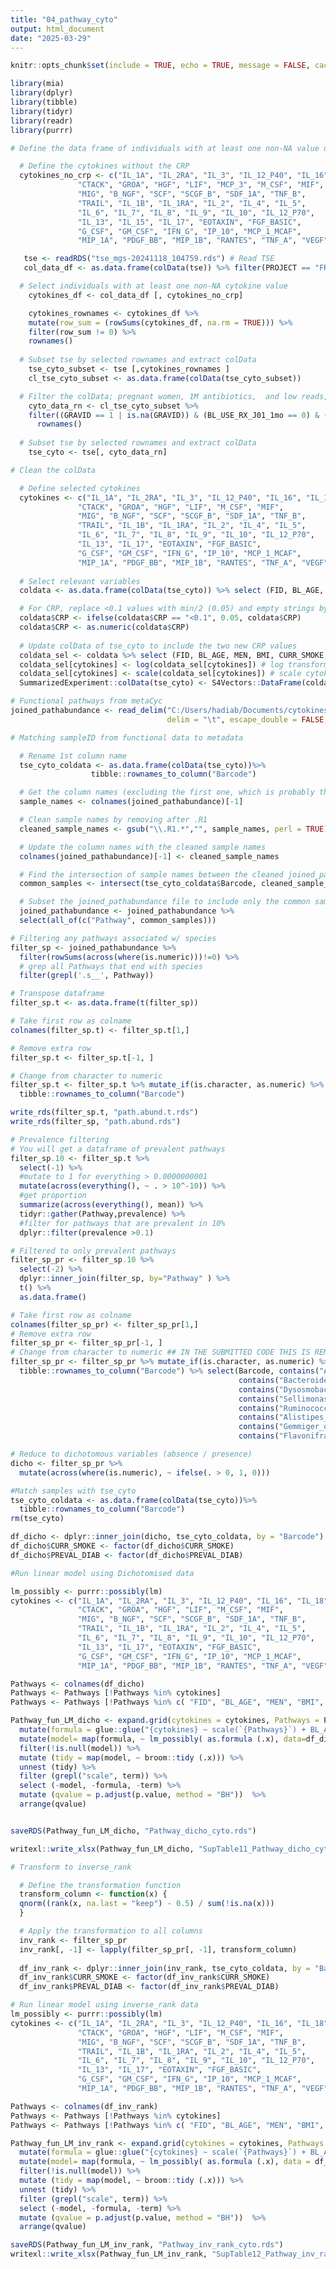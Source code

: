 ```yaml
---
title: "04_pathway_cyto"
output: html_document
date: "2025-03-29"
---
```


```r
knitr::opts_chunk$set(include = TRUE, echo = TRUE, message = FALSE, cache=FALSE, warning=FALSE, error = TRUE)
```

```r
library(mia)
library(dplyr)
library(tibble)
library(tidyr)
library(readr)
library(purrr)
```

```r
# Define the data frame of individuals with at least one non-NA value of cytokine (no crp)

  # Define the cytokines without the CRP 
  cytokines_no_crp <- c("IL_1A", "IL_2RA", "IL_3", "IL_12_P40", "IL_16", "IL_18", 
               "CTACK", "GROA", "HGF", "LIF", "MCP_3", "M_CSF", "MIF", 
               "MIG", "B_NGF", "SCF", "SCGF_B", "SDF_1A", "TNF_B", 
               "TRAIL", "IL_1B", "IL_1RA", "IL_2", "IL_4", "IL_5", 
               "IL_6", "IL_7", "IL_8", "IL_9", "IL_10", "IL_12_P70", 
               "IL_13", "IL_15", "IL_17", "EOTAXIN", "FGF_BASIC", 
               "G_CSF", "GM_CSF", "IFN_G", "IP_10", "MCP_1_MCAF", 
               "MIP_1A", "PDGF_BB", "MIP_1B", "RANTES", "TNF_A", "VEGF", "IFN_A2")

   tse <- readRDS("tse_mgs-20241118_104759.rds") # Read TSE
   col_data_df <- as.data.frame(colData(tse)) %>% filter(PROJECT == "FR02") # Remove FR07 

  # Select individuals with at least one non-NA cytokine value
    cytokines_df <- col_data_df [, cytokines_no_crp] 

    cytokines_rownames <- cytokines_df %>% 
    mutate(row_sum = (rowSums(cytokines_df, na.rm = TRUE))) %>%
    filter(row_sum != 0) %>% 
    rownames()
  
  # Subset tse by selected rownames and extract colData
    tse_cyto_subset <- tse [,cytokines_rownames ]
    cl_tse_cyto_subset <- as.data.frame(colData(tse_cyto_subset))

  # Filter the colData; pregnant women, 1M antibiotics,  and low reads, and remove NA covars
    cyto_data_rn <- cl_tse_cyto_subset %>%
    filter((GRAVID == 1 | is.na(GRAVID)) & (BL_USE_RX_J01_1mo == 0) & (total_reads > 50000) & !is.na(CURR_SMOKE) & !is.na(PREVAL_DIAB) & !is.na(BMI) & !is.na(BL_AGE) & !is.na(MEN)) %>% 
      rownames()
    
  # Subset tse by selected rownames and extract colData
    tse_cyto <- tse[, cyto_data_rn]

# Clean the colData

  # Define selected cytokines 
  cytokines <- c("IL_1A", "IL_2RA", "IL_3", "IL_12_P40", "IL_16", "IL_18", 
               "CTACK", "GROA", "HGF", "LIF", "M_CSF", "MIF", 
               "MIG", "B_NGF", "SCF", "SCGF_B", "SDF_1A", "TNF_B", 
               "TRAIL", "IL_1B", "IL_1RA", "IL_2", "IL_4", "IL_5", 
               "IL_6", "IL_7", "IL_8", "IL_9", "IL_10", "IL_12_P70", 
               "IL_13", "IL_17", "EOTAXIN", "FGF_BASIC", 
               "G_CSF", "GM_CSF", "IFN_G", "IP_10", "MCP_1_MCAF", 
               "MIP_1A", "PDGF_BB", "MIP_1B", "RANTES", "TNF_A", "VEGF","CRP")
  
  # Select relevant variables 
  coldata <- as.data.frame(colData(tse_cyto)) %>% select (FID, BL_AGE, MEN, BMI, CURR_SMOKE, PREVAL_DIAB, cytokines)

  # For CRP, replace <0.1 values with min/2 (0.05) and empty strings by NAs
  coldata$CRP <- ifelse(coldata$CRP == "<0.1", 0.05, coldata$CRP)
  coldata$CRP <- as.numeric(coldata$CRP)
  
  # Update colData of tse_cyto to include the two new CRP values 
  coldata_sel <- coldata %>% select (FID, BL_AGE, MEN, BMI, CURR_SMOKE, PREVAL_DIAB, cytokines)
  coldata_sel[cytokines] <- log(coldata_sel[cytokines]) # log transform cytokines
  coldata_sel[cytokines] <- scale(coldata_sel[cytokines]) # scale cytokines 
  SummarizedExperiment::colData(tse_cyto) <- S4Vectors::DataFrame(coldata_sel) # update colData

```

```r
# Functional pathways from metaCyc
joined_pathabundance <- read_delim("C:/Users/hadiab/Documents/cytokines/joined_pathabundance.tsv", 
                                   delim = "\t", escape_double = FALSE, trim_ws = TRUE)

# Matching sampleID from functional data to metadata

  # Rename 1st column name
  tse_cyto_coldata <- as.data.frame(colData(tse_cyto))%>%
                  tibble::rownames_to_column("Barcode")

  # Get the column names (excluding the first one, which is probably the path/feature column)
  sample_names <- colnames(joined_pathabundance)[-1]

  # Clean sample names by removing after .R1
  cleaned_sample_names <- gsub("\\.R1.*","", sample_names, perl = TRUE)

  # Update the column names with the cleaned sample names
  colnames(joined_pathabundance)[-1] <- cleaned_sample_names

  # Find the intersection of sample names between the cleaned joined_path_abundance sample       names and FINRISK sample data
  common_samples <- intersect(tse_cyto_coldata$Barcode, cleaned_sample_names)

  # Subset the joined_pathabundance file to include only the common samples
  joined_pathabundance <- joined_pathabundance %>%
  select(all_of(c("Pathway", common_samples)))

```

```r
# Filtering any pathways associated w/ species
filter_sp <- joined_pathabundance %>% 
  filter(rowSums(across(where(is.numeric)))!=0) %>%
  # grep all Pathways that end with species
  filter(grepl('.s__', Pathway))

# Transpose dataframe
filter_sp.t <- as.data.frame(t(filter_sp))

# Take first row as colname
colnames(filter_sp.t) <- filter_sp.t[1,]

# Remove extra row
filter_sp.t <- filter_sp.t[-1, ] 

# Change from character to numeric
filter_sp.t <- filter_sp.t %>% mutate_if(is.character, as.numeric) %>%
  tibble::rownames_to_column("Barcode") 

write_rds(filter_sp.t, "path.abund.t.rds")
write_rds(filter_sp, "path.abund.rds")
```



```r
# Prevalence filtering
# You will get a dataframe of prevalent pathways
filter_sp.10 <- filter_sp.t %>% 
  select(-1) %>%
  #mutate to 1 for everything > 0.0000000001
  mutate(across(everything(), ~ . > 10^-10)) %>%
  #get proportion
  summarize(across(everything(), mean)) %>%
  tidyr::gather(Pathway,prevalence) %>%
  #filter for pathways that are prevalent in 10%
  dplyr::filter(prevalence >0.1) 

# Filtered to only prevalent pathways
filter_sp_pr <- filter_sp.10 %>% 
  select(-2) %>%
  dplyr::inner_join(filter_sp, by="Pathway" ) %>%
  t() %>%
  as.data.frame()

# Take first row as colname
colnames(filter_sp_pr) <- filter_sp_pr[1,]
# Remove extra row
filter_sp_pr <- filter_sp_pr[-1, ] 
# Change from character to numeric ## IN THE SUBMITTED CODE THIS IS REMOVED BECAUSE WE DID THE ANALYSIS FOR ALL PATHWAYS SO WE DID NOT FILTER FOR THE SIGNIFICANT ONES ONLY
filter_sp_pr <- filter_sp_pr %>% mutate_if(is.character, as.numeric) %>%
  tibble::rownames_to_column("Barcode") %>% select(Barcode, contains("Allobacillus_sp007559425"), 
                                                   contains("Bacteroides_thetaiotaomicron"),
                                                   contains("Dysosmobacter_welbionis"),
                                                   contains("Sellimonas_intestinalis"),
                                                   contains("Ruminococcus_gnavus"),
                                                   contains("Alistipes_senegalensis"),
                                                   contains("Gemmiger_qucibialis"),
                                                   contains("Flavonifractor_plautii"))
```

```r
# Reduce to dichotomous variables (absence / presence)
dicho <- filter_sp_pr %>% 
  mutate(across(where(is.numeric), ~ ifelse(. > 0, 1, 0)))

#Match samples with tse_cyto
tse_cyto_coldata <- as.data.frame(colData(tse_cyto))%>%
  tibble::rownames_to_column("Barcode")
rm(tse_cyto)

df_dicho <- dplyr::inner_join(dicho, tse_cyto_coldata, by = "Barcode")
df_dicho$CURR_SMOKE <- factor(df_dicho$CURR_SMOKE)
df_dicho$PREVAL_DIAB <- factor(df_dicho$PREVAL_DIAB)


```

```r
#Run linear model using Dichotomised data 

lm_possibly <- purrr::possibly(lm)
cytokines <- c("IL_1A", "IL_2RA", "IL_3", "IL_12_P40", "IL_16", "IL_18", 
               "CTACK", "GROA", "HGF", "LIF", "M_CSF", "MIF", 
               "MIG", "B_NGF", "SCF", "SCGF_B", "SDF_1A", "TNF_B", 
               "TRAIL", "IL_1B", "IL_1RA", "IL_2", "IL_4", "IL_5", 
               "IL_6", "IL_7", "IL_8", "IL_9", "IL_10", "IL_12_P70", 
               "IL_13", "IL_17", "EOTAXIN", "FGF_BASIC", 
               "G_CSF", "GM_CSF", "IFN_G", "IP_10", "MCP_1_MCAF", 
               "MIP_1A", "PDGF_BB", "MIP_1B", "RANTES", "TNF_A", "VEGF","CRP")

Pathways <- colnames(df_dicho)
Pathways <- Pathways [!Pathways %in% cytokines]
Pathways <- Pathways [!Pathways %in% c( "FID", "BL_AGE", "MEN", "BMI", "CURR_SMOKE", "PREVAL_DIAB", "Barcode")]

Pathway_fun_LM_dicho <- expand.grid(cytokines = cytokines, Pathways = Pathways)%>% 
  mutate(formula = glue::glue("{cytokines} ~ scale(`{Pathways}`) + BL_AGE + MEN + BMI + CURR_SMOKE + PREVAL_DIAB")) %>%
  mutate(model= map(formula, ~ lm_possibly( as.formula (.x), data=df_dicho))) %>%
  filter(!is.null(model)) %>% 
  mutate (tidy = map(model, ~ broom::tidy (.x))) %>% 
  unnest (tidy) %>%
  filter (grepl("scale", term)) %>% 
  select (-model, -formula, -term) %>% 
  mutate (qvalue = p.adjust(p.value, method = "BH"))  %>% 
  arrange(qvalue)  


saveRDS(Pathway_fun_LM_dicho, "Pathway_dicho_cyto.rds")

writexl::write_xlsx(Pathway_fun_LM_dicho, "SupTable11_Pathway_dicho_cyto.xlsx")


```

```r
# Transform to inverse_rank

  # Define the transformation function
  transform_column <- function(x) {
  qnorm((rank(x, na.last = "keep") - 0.5) / sum(!is.na(x)))
  }

  # Apply the transformation to all columns
  inv_rank <- filter_sp_pr
  inv_rank[, -1] <- lapply(filter_sp_pr[, -1], transform_column)
  
  df_inv_rank <- dplyr::inner_join(inv_rank, tse_cyto_coldata, by = "Barcode")
  df_inv_rank$CURR_SMOKE <- factor(df_inv_rank$CURR_SMOKE)
  df_inv_rank$PREVAL_DIAB <- factor(df_inv_rank$PREVAL_DIAB)
```
  
  
```r
# Run linear model using inverse_rank data
lm_possibly <- purrr::possibly(lm)
cytokines <- c("IL_1A", "IL_2RA", "IL_3", "IL_12_P40", "IL_16", "IL_18", 
               "CTACK", "GROA", "HGF", "LIF", "M_CSF", "MIF", 
               "MIG", "B_NGF", "SCF", "SCGF_B", "SDF_1A", "TNF_B", 
               "TRAIL", "IL_1B", "IL_1RA", "IL_2", "IL_4", "IL_5", 
               "IL_6", "IL_7", "IL_8", "IL_9", "IL_10", "IL_12_P70", 
               "IL_13", "IL_17", "EOTAXIN", "FGF_BASIC", 
               "G_CSF", "GM_CSF", "IFN_G", "IP_10", "MCP_1_MCAF", 
               "MIP_1A", "PDGF_BB", "MIP_1B", "RANTES", "TNF_A", "VEGF","CRP")

Pathways <- colnames(df_inv_rank)
Pathways <- Pathways [!Pathways %in% cytokines]
Pathways <- Pathways [!Pathways %in% c( "FID", "BL_AGE", "MEN", "BMI", "CURR_SMOKE", "PREVAL_DIAB", "Barcode")]

Pathway_fun_LM_inv_rank <- expand.grid(cytokines = cytokines, Pathways = Pathways)%>% 
  mutate(formula = glue::glue("{cytokines} ~ scale(`{Pathways}`) + BL_AGE + MEN + BMI + CURR_SMOKE + PREVAL_DIAB")) %>%
  mutate(model= map(formula, ~ lm_possibly( as.formula (.x), data = df_inv_rank))) %>%
  filter(!is.null(model)) %>% 
  mutate (tidy = map(model, ~ broom::tidy (.x))) %>% 
  unnest (tidy) %>%
  filter (grepl("scale", term)) %>% 
  select (-model, -formula, -term) %>% 
  mutate (qvalue = p.adjust(p.value, method = "BH"))  %>% 
  arrange(qvalue) 

saveRDS(Pathway_fun_LM_inv_rank, "Pathway_inv_rank_cyto.rds")
writexl::write_xlsx(Pathway_fun_LM_inv_rank, "SupTable12_Pathway_inv_rank_cyto.xlsx")
```




